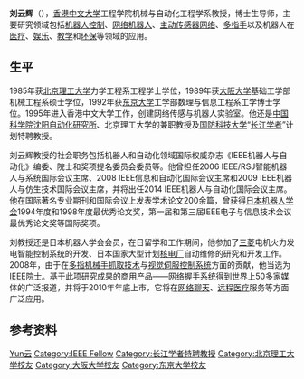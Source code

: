 {{BLPsources|time=2012-02-09T10:50:28+00:00}}
{{unreferenced|time=2010-07-09T00:58:33+00:00}}
'''刘云辉'''（{{bd|？|}}），[[香港中文大学|香港中文大学]]工程学院机械与自动化工程学系教授，博士生导师，主要研究领域包括[[机器人控制|机器人控制]]、[[网络机器人|网络机器人]]、[[主动传感器网络|主动传感器网络]]、[[多指手|多指手]]以及机器人在[[医疗|医疗]]、[[娱乐|娱乐]]、[[教学|教学]]和[[环保|环保]]等领域的应用。

== 生平 ==
1985年获[[北京理工大学|北京理工大学]]力学工程系工程学士学位，1989年获[[大阪大学|大阪大学]]基础工学部机械工程系硕士学位，1992年获[[东京大学|东京大学]]工学部数理与信息工程系工学博士学位。1995年进入香港中文大学工作，创建网络传感与机器人实验室。他还是[[中国科学院沈阳自动化研究所|中国科学院沈阳自动化研究所]]、北京理工大学的兼职教授及[[国防科技大学|国防科技大学]]“[[长江学者|长江学者]]”计划特聘教授。

刘云辉教授的社会职务包括机器人和自动化领域国际权威杂志《IEEE机器人与自动化》编委、{{link-en|IEEE机器人与自动化学会|IEEE_Robotics_and_Automation_Society}}院士和奖项提名委员会委员等。他曾担任2006 IEEE/RSJ智能机器人与系统国际会议主席、2008 IEEE信息和自动化国际会议主席和2009 IEEE机器人与仿生技术国际会议主席，并将出任2014 IEEE机器人与自动化国际会议主席。他在国际著名专业期刊和国际会议上发表学术论文200余篇，曾获得[[日本机器人学会|日本机器人学会]]1994年度和1998年度最优秀论文奖，第一届和第三届IEEE电子与信息技术会议最优秀论文奖等国际奖项。

刘教授还是日本机器人学会会员，在日留学和工作期间，他参加了[[三菱|三菱]]电机火力发电智能控制系统的开发、日本国家大型计划[[核电厂|核电厂]]自动维修的研究和开发工作。2008年，由于在[[多指机械手抓取技术|多指机械手抓取技术]]与[[视觉伺服控制系统|视觉伺服控制系统]]方面的贡献，他当选为[[IEEE|IEEE]]院士。基于此项研究成果的商用产品——网络握手系统得到世界上50多家媒体的广泛报道，并将于2010年年底上市，它将在[[网络聊天|网络聊天]]、[[远程医疗|远程医疗]]服务等方面广泛应用。

== 参考资料 ==
{{reflist}}
{{第四批“长江学者奖励计划”特聘教授}}
{{Authority control}}
{{DEFAULTSORT:Liu刘}}
[[Category:刘姓|Yun云]]
[[Category:IEEE_Fellow|Category:IEEE Fellow]]
[[Category:长江学者特聘教授|Category:长江学者特聘教授]]
[[Category:北京理工大学校友|Category:北京理工大学校友]]
[[Category:大阪大学校友|Category:大阪大学校友]]
[[Category:东京大学校友|Category:东京大学校友]]